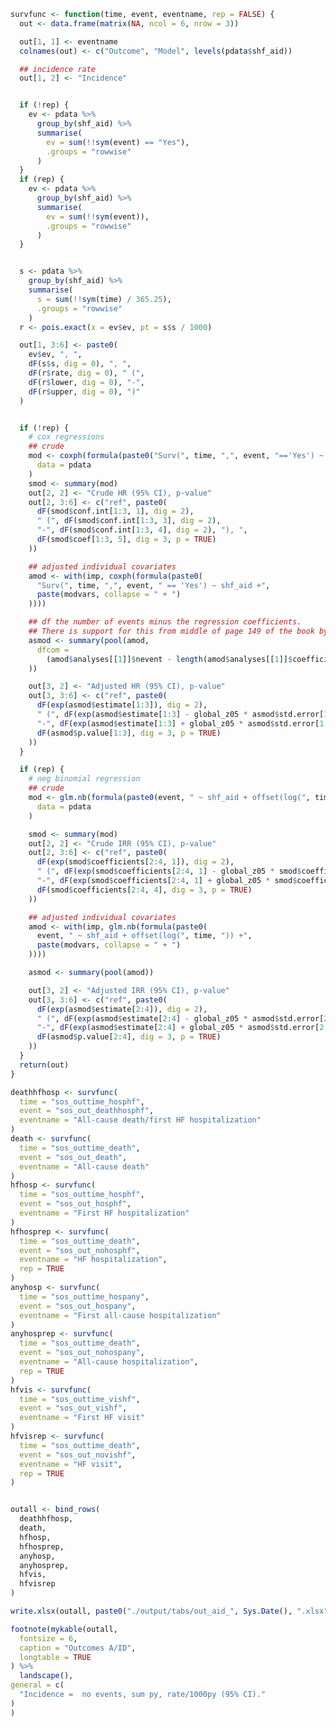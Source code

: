 ```r
survfunc <- function(time, event, eventname, rep = FALSE) {
  out <- data.frame(matrix(NA, ncol = 6, nrow = 3))

  out[1, 1] <- eventname
  colnames(out) <- c("Outcome", "Model", levels(pdata$shf_aid))

  ## incidence rate
  out[1, 2] <- "Incidence"


  if (!rep) {
    ev <- pdata %>%
      group_by(shf_aid) %>%
      summarise(
        ev = sum(!!sym(event) == "Yes"),
        .groups = "rowwise"
      )
  }
  if (rep) {
    ev <- pdata %>%
      group_by(shf_aid) %>%
      summarise(
        ev = sum(!!sym(event)),
        .groups = "rowwise"
      )
  }


  s <- pdata %>%
    group_by(shf_aid) %>%
    summarise(
      s = sum(!!sym(time) / 365.25),
      .groups = "rowwise"
    )
  r <- pois.exact(x = ev$ev, pt = s$s / 1000)

  out[1, 3:6] <- paste0(
    ev$ev, ", ",
    dF(s$s, dig = 0), ", ",
    dF(r$rate, dig = 0), " (",
    dF(r$lower, dig = 0), "-",
    dF(r$upper, dig = 0), ")"
  )


  if (!rep) {
    # cox regressions
    ## crude
    mod <- coxph(formula(paste0("Surv(", time, ",", event, "=='Yes') ~ shf_aid")),
      data = pdata
    )
    smod <- summary(mod)
    out[2, 2] <- "Crude HR (95% CI), p-value"
    out[2, 3:6] <- c("ref", paste0(
      dF(smod$conf.int[1:3, 1], dig = 2),
      " (", dF(smod$conf.int[1:3, 3], dig = 2),
      "-", dF(smod$conf.int[1:3, 4], dig = 2), "), ",
      dF(smod$coef[1:3, 5], dig = 3, p = TRUE)
    ))

    ## adjusted individual covariates
    amod <- with(imp, coxph(formula(paste0(
      "Surv(", time, ",", event, " == 'Yes') ~ shf_aid +",
      paste(modvars, collapse = " + ")
    ))))

    ## df the number of events minus the regression coefficients.
    ## There is support for this from middle of page 149 of the book by Parmer & Machin (ISBN 0471936405)
    asmod <- summary(pool(amod,
      dfcom =
        (amod$analyses[[1]]$nevent - length(amod$analyses[[1]]$coefficients))
    ))

    out[3, 2] <- "Adjusted HR (95% CI), p-value"
    out[3, 3:6] <- c("ref", paste0(
      dF(exp(asmod$estimate[1:3]), dig = 2),
      " (", dF(exp(asmod$estimate[1:3] - global_z05 * asmod$std.error[1:3]), dig = 2),
      "-", dF(exp(asmod$estimate[1:3] + global_z05 * asmod$std.error[1:3]), dig = 2), "), ",
      dF(asmod$p.value[1:3], dig = 3, p = TRUE)
    ))
  }

  if (rep) {
    # neg binomial regression
    ## crude
    mod <- glm.nb(formula(paste0(event, " ~ shf_aid + offset(log(", time, "))")),
      data = pdata
    )

    smod <- summary(mod)
    out[2, 2] <- "Crude IRR (95% CI), p-value"
    out[2, 3:6] <- c("ref", paste0(
      dF(exp(smod$coefficients[2:4, 1]), dig = 2),
      " (", dF(exp(smod$coefficients[2:4, 1] - global_z05 * smod$coefficients[2:4, 2]), dig = 2),
      "-", dF(exp(smod$coefficients[2:4, 1] + global_z05 * smod$coefficients[2:4, 2]), dig = 2), "), ",
      dF(smod$coefficients[2:4, 4], dig = 3, p = TRUE)
    ))

    ## adjusted individual covariates
    amod <- with(imp, glm.nb(formula(paste0(
      event, " ~ shf_aid + offset(log(", time, ")) +",
      paste(modvars, collapse = " + ")
    ))))

    asmod <- summary(pool(amod))

    out[3, 2] <- "Adjusted IRR (95% CI), p-value"
    out[3, 3:6] <- c("ref", paste0(
      dF(exp(asmod$estimate[2:4]), dig = 2),
      " (", dF(exp(asmod$estimate[2:4] - global_z05 * asmod$std.error[2:4]), dig = 2),
      "-", dF(exp(asmod$estimate[2:4] + global_z05 * asmod$std.error[2:4]), dig = 2), "), ",
      dF(asmod$p.value[2:4], dig = 3, p = TRUE)
    ))
  }
  return(out)
}

deathhfhosp <- survfunc(
  time = "sos_outtime_hosphf",
  event = "sos_out_deathhosphf",
  eventname = "All-cause death/first HF hospitalization"
)
death <- survfunc(
  time = "sos_outtime_death",
  event = "sos_out_death",
  eventname = "All-cause death"
)
hfhosp <- survfunc(
  time = "sos_outtime_hosphf",
  event = "sos_out_hosphf",
  eventname = "First HF hospitalization"
)
hfhosprep <- survfunc(
  time = "sos_outtime_death",
  event = "sos_out_nohosphf",
  eventname = "HF hospitalization",
  rep = TRUE
)
anyhosp <- survfunc(
  time = "sos_outtime_hospany",
  event = "sos_out_hospany",
  eventname = "First all-cause hospitalization"
)
anyhosprep <- survfunc(
  time = "sos_outtime_death",
  event = "sos_out_nohospany",
  eventname = "All-cause hospitalization",
  rep = TRUE
)
hfvis <- survfunc(
  time = "sos_outtime_vishf",
  event = "sos_out_vishf",
  eventname = "First HF visit"
)
hfvisrep <- survfunc(
  time = "sos_outtime_death",
  event = "sos_out_novishf",
  eventname = "HF visit",
  rep = TRUE
)


outall <- bind_rows(
  deathhfhosp,
  death,
  hfhosp,
  hfhosprep,
  anyhosp,
  anyhosprep,
  hfvis,
  hfvisrep
)

write.xlsx(outall, paste0("./output/tabs/out_aid_", Sys.Date(), ".xlsx"), rowNames = FALSE)

footnote(mykable(outall,
  fontsize = 6,
  caption = "Outcomes A/ID",
  longtable = TRUE
) %>%
  landscape(),
general = c(
  "Incidence =  no events, sum py, rate/1000py (95% CI)."
)
)
```
